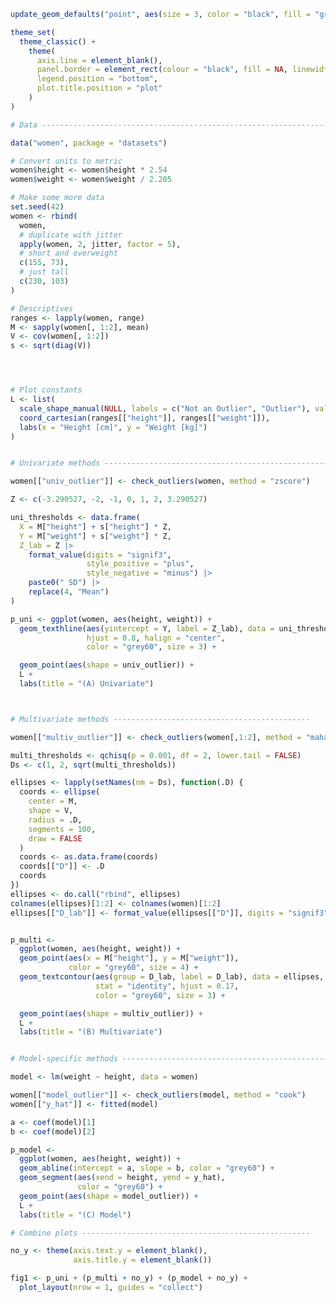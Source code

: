 
```r

update_geom_defaults("point", aes(size = 3, color = "black", fill = "grey80", stroke = 1))

theme_set(
  theme_classic() +
    theme(
      axis.line = element_blank(),
      panel.border = element_rect(colour = "black", fill = NA, linewidth = rel(2)),
      legend.position = "bottom",
      plot.title.position = "plot"
    )
)

# Data --------------------------------------------------------------------

data("women", package = "datasets")

# Convert units to metric
women$height <- women$height * 2.54
women$weight <- women$weight / 2.205

# Make some more data
set.seed(42)
women <- rbind(
  women,
  # duplicate with jitter
  apply(women, 2, jitter, factor = 5),
  # short and overweight
  c(155, 73),
  # just tall
  c(230, 103)
)

# Descriptives
ranges <- lapply(women, range)
M <- sapply(women[, 1:2], mean)
V <- cov(women[, 1:2])
s <- sqrt(diag(V))




# Plot constants
L <- list(
  scale_shape_manual(NULL, labels = c("Not an Outlier", "Outlier"), values = c(20, 24)),
  coord_cartesian(ranges[["height"]], ranges[["weight"]]),
  labs(x = "Height [cm]", y = "Weight [kg]")
)


# Univariate methods ------------------------------------------------------

women[["univ_outlier"]] <- check_outliers(women, method = "zscore")

Z <- c(-3.290527, -2, -1, 0, 1, 2, 3.290527)

uni_thresholds <- data.frame(
  X = M["height"] + s["height"] * Z,
  Y = M["weight"] + s["weight"] * Z,
  Z_lab = Z |>
    format_value(digits = "signif3",
                 style_positive = "plus",
                 style_negative = "minus") |>
    paste0(" SD") |>
    replace(4, "Mean")
)

p_uni <- ggplot(women, aes(height, weight)) +
  geom_texthline(aes(yintercept = Y, label = Z_lab), data = uni_thresholds,
                 hjust = 0.8, halign = "center",
                 color = "grey60", size = 3) +

  geom_point(aes(shape = univ_outlier)) +
  L +
  labs(title = "(A) Univariate")



# Multivariate methods --------------------------------------------

women[["multiv_outlier"]] <- check_outliers(women[,1:2], method = "mahalanobis")

multi_thresholds <- qchisq(p = 0.001, df = 2, lower.tail = FALSE)
Ds <- c(1, 2, sqrt(multi_thresholds))

ellipses <- lapply(setNames(nm = Ds), function(.D) {
  coords <- ellipse(
    center = M,
    shape = V,
    radius = .D,
    segments = 100,
    draw = FALSE
  )
  coords <- as.data.frame(coords)
  coords[["D"]] <- .D
  coords
})
ellipses <- do.call("rbind", ellipses)
colnames(ellipses)[1:2] <- colnames(women)[1:2]
ellipses[["D_lab"]] <- format_value(ellipses[["D"]], digits = "signif3")


p_multi <-
  ggplot(women, aes(height, weight)) +
  geom_point(aes(x = M["height"], y = M["weight"]),
             color = "grey60", size = 4) +
  geom_textcontour(aes(group = D_lab, label = D_lab), data = ellipses,
                   stat = "identity", hjust = 0.17,
                   color = "grey60", size = 3) +

  geom_point(aes(shape = multiv_outlier)) +
  L +
  labs(title = "(B) Multivariate")


# Model-specific methods ------------------------------------------------

model <- lm(weight ~ height, data = women)

women[["model_outlier"]] <- check_outliers(model, method = "cook")
women[["y_hat"]] <- fitted(model)

a <- coef(model)[1]
b <- coef(model)[2]

p_model <-
  ggplot(women, aes(height, weight)) +
  geom_abline(intercept = a, slope = b, color = "grey60") +
  geom_segment(aes(xend = height, yend = y_hat),
               color = "grey60") +
  geom_point(aes(shape = model_outlier)) +
  L +
  labs(title = "(C) Model")

# Combine plots ---------------------------------------------------

no_y <- theme(axis.text.y = element_blank(),
              axis.title.y = element_blank())

fig1 <- p_uni + (p_multi + no_y) + (p_model + no_y) +
  plot_layout(nrow = 1, guides = "collect")

```
